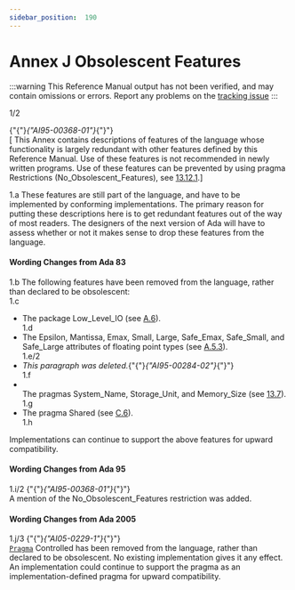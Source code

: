 ```yaml
---
sidebar_position:  190
---
```


# Annex J Obsolescent Features

:::warning
This Reference Manual output has not been verified,
and may contain omissions or errors.
Report any problems on the [tracking issue](https://github.com/ada-lang-io/ada-lang-io/issues/20)
:::


<AnnotatedOnly>
<MarginText>
1/2
</MarginText>
</AnnotatedOnly>
<p>{"{"}<em>{"AI95-00368-01"}</em>{"}"} <br />[ This Annex contains descriptions of features of the language whose functionality is largely redundant with other features defined by this Reference Manual. Use of these features is not recommended in newly written programs. Use of these features can be prevented by using pragma Restrictions (No_Obsolescent_Features), see <a href="../AA-13/AA-13.12#Subclause_13.12.1">13.12.1</a>.] <br /></p>

<AnnotatedOnly>
<MarginText>
1.a
</MarginText>
</AnnotatedOnly>
<Admonition type="aarm" aarm="ramification" title="Ramification: ">
<strong></strong>These features are still part of the language, and have to be implemented by conforming implementations. The primary reason for putting these descriptions here is to get redundant features out of the way of most readers. The designers of the next version of Ada will have to assess whether or not it makes sense to drop these features from the language. <br /></Admonition>


#### Wording Changes from Ada 83

<AnnotatedOnly>
<MarginText>
1.b
</MarginText>
</AnnotatedOnly>
<Admonition type="aarm" aarm="note" title="Note: ">
The following features have been removed from the language, rather than declared to be obsolescent: <br /></Admonition>

<AnnotatedOnly>
<MarginText>
1.c
</MarginText>
</AnnotatedOnly>
<ul>
<li>The package Low_Level_IO (see <a href="../AA-A/AA-A.6">A.6</a>).<br /></li>
<AnnotatedOnly>
<MarginText>
1.d
</MarginText>
</AnnotatedOnly>
<li>The Epsilon, Mantissa, Emax, Small, Large, Safe_Emax, Safe_Small, and Safe_Large attributes of floating point types (see <a href="../AA-A/AA-A.5#Subclause_A.5.3">A.5.3</a>).<br /></li>
<AnnotatedOnly>
<MarginText>
1.e/2
</MarginText>
</AnnotatedOnly>
<li><em>This paragraph was deleted.</em>{"{"}<em>{"AI95-00284-02"}</em>{"}"} <br /></li>
<AnnotatedOnly>
<MarginText>
1.f
</MarginText>
</AnnotatedOnly>
<li><br />The pragmas System_Name, Storage_Unit, and Memory_Size (see <a href="../AA-13/AA-13.7">13.7</a>).<br /></li>
<AnnotatedOnly>
<MarginText>
1.g
</MarginText>
</AnnotatedOnly>
<li>The pragma Shared (see <a href="../AA-C/AA-C.6">C.6</a>). <br /></li>
<AnnotatedOnly>
<MarginText>
1.h
</MarginText>
</AnnotatedOnly>
</ul>
<Admonition type="aarm" aarm="note" title="Note: ">
Implementations can continue to support the above features for upward compatibility. <br /></Admonition>


#### Wording Changes from Ada 95

<AnnotatedOnly>
<MarginText>
1.i/2
</MarginText>
</AnnotatedOnly>
<Admonition type="aarm" aarm="note" title="Note: ">
{"{"}<em>{"AI95-00368-01"}</em>{"}"} <br />A mention of the No_Obsolescent_Features restriction was added. <br /></Admonition>


#### Wording Changes from Ada 2005

<AnnotatedOnly>
<MarginText>
1.j/3
</MarginText>
</AnnotatedOnly>
<Admonition type="aarm" aarm="note" title="Note: ">
{"{"}<em>{"AI05-0229-1"}</em>{"}"} <br /><code><a href="../AA-2/AA-2.8#S0019">Pragma</a></code> Controlled has been removed from the language, rather than declared to be obsolescent. No existing implementation gives it any effect. An implementation could continue to support the pragma as an implementation-defined pragma for upward compatibility. <br /></Admonition>

